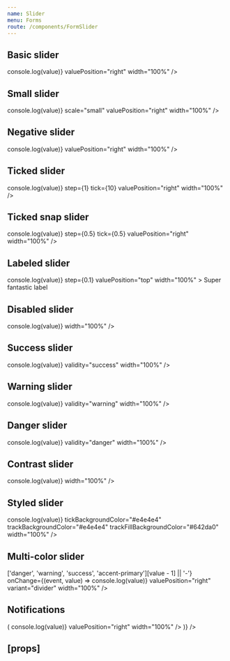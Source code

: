 ```yaml
---
name: Slider
menu: Forms
route: /components/FormSlider
---
```



<PageTitle src="components/Form/Slider" title="Slider" />

## Basic slider

<Playground>
  <FormComponentDemo initialValue={75} property="value" type="slider">
    <Slider
      aria-label="Super fantastic label"
      onChange={(event, value) => console.log(value)}
      valuePosition="right"
      width="100%"
    />
  </FormComponentDemo>
</Playground>

## Small slider

<Playground>
  <FormComponentDemo initialValue={75} property="value" type="slider">
    <Slider
      aria-label="Super fantastic label"
      onChange={(event, value) => console.log(value)}
      scale="small"
      valuePosition="right"
      width="100%"
    />
  </FormComponentDemo>
</Playground>

## Negative slider

<Playground>
  <FormComponentDemo initialValue={-10} property="value" type="slider">
    <Slider
      aria-label="Super fantastic label"
      max={0}
      min={-40}
      onChange={(event, value) => console.log(value)}
      valuePosition="right"
      width="100%"
    />
  </FormComponentDemo>
</Playground>

## Ticked slider

<Playground>
  <FormComponentDemo initialValue={75} property="value" type="slider">
    <Slider
      aria-label="Super fantastic label"
      max={100}
      min={0}
      onChange={(event, value) => console.log(value)}
      step={1}
      tick={10}
      valuePosition="right"
      width="100%"
    />
  </FormComponentDemo>
</Playground>

## Ticked snap slider

<Playground>
  <FormComponentDemo initialValue={1.5} property="value" type="slider">
    <Slider
      snap
      aria-label="Super fantastic label"
      max={2}
      min={0}
      onChange={(event, value) => console.log(value)}
      step={0.5}
      tick={0.5}
      valuePosition="right"
      width="100%"
    />
  </FormComponentDemo>
</Playground>

## Labeled slider

<Playground>
  <FormComponentDemo initialValue={9.5} property="value" type="slider">
    <Slider
      max={12}
      min={2}
      onChange={(event, value) => console.log(value)}
      step={0.1}
      valuePosition="top"
      width="100%"
    >
      Super fantastic label
    </Slider>
  </FormComponentDemo>
</Playground>

## Disabled slider

<Playground>
  <FormComponentDemo initialValue={75} property="value" type="slider">
    <Slider disabled aria-label="Super fantastic label" onChange={(event, value) => console.log(value)} width="100%" />
  </FormComponentDemo>
</Playground>

## Success slider

<Playground>
  <FormComponentDemo initialValue={75} property="value" type="slider">
    <Slider
      aria-label="Super fantastic label"
      onChange={(event, value) => console.log(value)}
      validity="success"
      width="100%"
    />
  </FormComponentDemo>
</Playground>

## Warning slider

<Playground>
  <FormComponentDemo initialValue={75} property="value" type="slider">
    <Slider
      aria-label="Super fantastic label"
      onChange={(event, value) => console.log(value)}
      validity="warning"
      width="100%"
    />
  </FormComponentDemo>
</Playground>

## Danger slider

<Playground>
  <FormComponentDemo initialValue={75} property="value" type="slider">
    <Slider
      aria-label="Super fantastic label"
      onChange={(event, value) => console.log(value)}
      validity="danger"
      width="100%"
    />
  </FormComponentDemo>
</Playground>

## Contrast slider

<Playground>
  <FormComponentDemo contrast initialValue={75} property="value" type="slider">
    <Slider contrast aria-label="Super fantastic label" onChange={(event, value) => console.log(value)} width="100%" />
  </FormComponentDemo>
</Playground>

## Styled slider

<Playground>
  <FormComponentDemo initialValue={75} property="value" type="slider">
    <StyledSlider
      aria-label="Super fantastic label"
      handleBackgroundColor="#283992"
      onChange={(event, value) => console.log(value)}
      tickBackgroundColor="#e4e4e4"
      trackBackgroundColor="#e4e4e4"
      trackFillBackgroundColor="#642da0"
      width="100%"
    />
  </FormComponentDemo>
</Playground>

## Multi-color slider

<Playground>
  <FormComponentDemo initialValue={2} property="value" type="slider">
    <MultiColorSlider
      aria-label="Super fantastic label"
      colors={['danger', 'warning', 'success', 'accent-primary']}
      formatValue={value => ['danger', 'warning', 'success', 'accent-primary'][value - 1] || '-'}
      onChange={(event, value) => console.log(value)}
      valuePosition="right"
      variant="divider"
      width="100%"
    />
  </FormComponentDemo>
</Playground>

## Notifications

<Playground>
  <Looper
    list={['success', 'danger', 'warning', 'primary', 'neutral']}
    render={level => (
      <FormComponentDemo initialValue={75} property="value" type="slider">
        <NotifiedSlider
          aria-label="Super fantastic label"
          level={level}
          notification={`This is an example ${level} notification.`}
          onChange={(event, value) => console.log(value)}
          valuePosition="right"
          width="100%"
        />
      </FormComponentDemo>
    )}
  />
</Playground>

## \[props\]

<Props of={Slider} />
